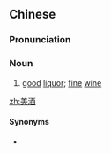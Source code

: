 ==Chinese==
{{zh-forms}}

===Pronunciation===
{{zh-pron
|m=měijiǔ
|c=mei5 zau2
|h=pfs=mî-chiú
|mn=bí-chiú
|cat=n
}}

===Noun===
{{zh-noun}}

# [[good]] [[liquor]]; [[fine]] [[wine]]

[[zh:美酒]]

====Synonyms====
* {{zh-l|好酒}}